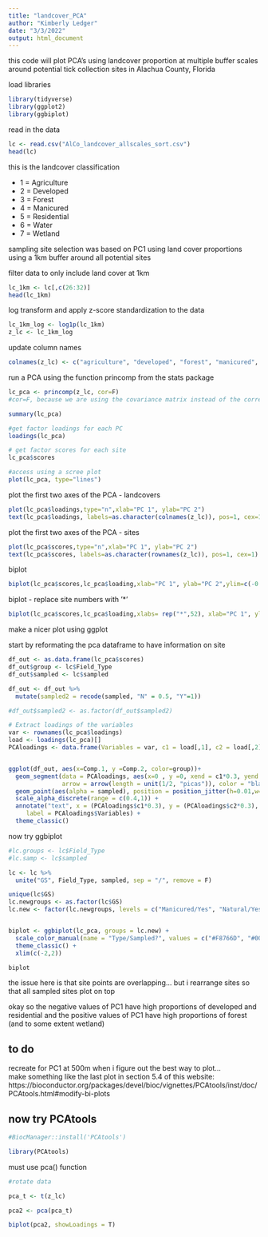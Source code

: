 ```yaml
---
title: "landcover_PCA"
author: "Kimberly Ledger"
date: "3/3/2022"
output: html_document
---
```


this code will plot PCA's using landcover proportion at multiple buffer scales around potential tick collection sites in Alachua County, Florida 


load libraries 
```r
library(tidyverse)
library(ggplot2)
library(ggbiplot)
```


read in the data
```r
lc <- read.csv("AlCo_landcover_allscales_sort.csv")
head(lc)
```

this is the landcover classification

*  1 = Agriculture 
*  2 = Developed
*  3 = Forest
*  4 = Manicured 
*  5 = Residential
*  6 = Water
*  7 = Wetland

sampling site selection was based on PC1 using land cover proportions using a 1km buffer around all potential sites 

filter data to only include land cover at 1km 
```r
lc_1km <- lc[,c(26:32)]
head(lc_1km)
```

log transform and apply z-score standardization to the data 
```r
lc_1km_log <- log1p(lc_1km)   
z_lc <- lc_1km_log
```

update column names 
```r
colnames(z_lc) <- c("agriculture", "developed", "forest", "manicured", "residential", "water", "wetland")
```

run a PCA using the function princomp from the stats package
```r
lc_pca <- princomp(z_lc, cor=F)
#cor=F, because we are using the covariance matrix instead of the correlation matrix 

summary(lc_pca)

#get factor loadings for each PC
loadings(lc_pca)

# get factor scores for each site 
lc_pca$scores

#access using a scree plot 
plot(lc_pca, type="lines")
```

plot the first two axes of the PCA - landcovers
```r
plot(lc_pca$loadings,type="n",xlab="PC 1", ylab="PC 2")
text(lc_pca$loadings, labels=as.character(colnames(z_lc)), pos=1, cex=1)
```

plot the first two axes of the PCA - sites
```r
plot(lc_pca$scores,type="n",xlab="PC 1", ylab="PC 2")
text(lc_pca$scores, labels=as.character(rownames(z_lc)), pos=1, cex=1)
```

biplot 
```r
biplot(lc_pca$scores,lc_pca$loading,xlab="PC 1", ylab="PC 2",ylim=c(-0.2,0.4), xlim=c(-0.4,0.5))
```

biplot - replace site numbers with '*'
```r
biplot(lc_pca$scores,lc_pca$loading,xlabs= rep("*",52), xlab="PC 1", ylab="PC 2",ylim=c(-0.2,0.4), xlim=c(-0.4,0.5))

```

make a nicer plot using ggplot 

start by reformating the pca dataframe to have information on site
```r
df_out <- as.data.frame(lc_pca$scores)
df_out$group <- lc$Field_Type
df_out$sampled <- lc$sampled

df_out <- df_out %>%
  mutate(sampled2 = recode(sampled, "N" = 0.5, "Y"=1))

#df_out$sampled2 <- as.factor(df_out$sampled2)
```

```r
# Extract loadings of the variables
var <- rownames(lc_pca$loadings)
load <- loadings(lc_pca)[]
PCAloadings <- data.frame(Variables = var, c1 = load[,1], c2 = load[,2])


ggplot(df_out, aes(x=Comp.1, y =Comp.2, color=group))+ 
  geom_segment(data = PCAloadings, aes(x=0 , y =0, xend = c1*0.3, yend = c2*0.3),
               arrow = arrow(length = unit(1/2, "picas")), color = "black") + 
  geom_point(aes(alpha = sampled), position = position_jitter(h=0.01,w=0.01)) + 
  scale_alpha_discrete(range = c(0.4,1)) +
  annotate("text", x = (PCAloadings$c1*0.3), y = (PCAloadings$c2*0.3),
     label = PCAloadings$Variables) +
  theme_classic()
```

now try ggbiplot 

```r
#lc.groups <- lc$Field_Type
#lc.samp <- lc$sampled

lc <- lc %>%
  unite("GS", Field_Type, sampled, sep = "/", remove = F)

unique(lc$GS)
lc.newgroups <- as.factor(lc$GS)
lc.new <- factor(lc.newgroups, levels = c("Manicured/Yes", "Natural/Yes", "Manicured/No", "Natural/No"))


biplot <- ggbiplot(lc_pca, groups = lc.new) +
  scale_color_manual(name = "Type/Sampled?", values = c("#F8766D", "#00BFC4", "#F5C9C6", "#D5F0EE")) + 
  theme_classic() + 
  xlim(c(-2,2))

biplot
```


the issue here is that site points are overlapping... but i rearrange sites so that all sampled sites plot on top 


okay so the negative values of PC1 have high proportions of developed and residential 
and the positive values of PC1 have high proportions of forest (and to some extent wetland)

## to do 
recreate for PC1 at 500m when i figure out the best way to plot...   
make something like the last plot in section 5.4 of this website: https://bioconductor.org/packages/devel/bioc/vignettes/PCAtools/inst/doc/PCAtools.html#modify-bi-plots


## now try PCAtools 

```r
#BiocManager::install('PCAtools')

library(PCAtools)
```

must use pca() function
```r
#rotate data 

pca_t <- t(z_lc)

pca2 <- pca(pca_t)

biplot(pca2, showLoadings = T)
```



